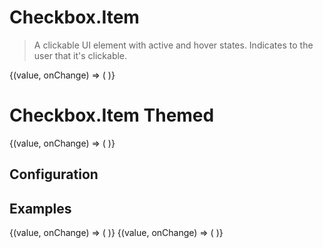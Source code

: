 
# Checkbox.Item

> A clickable UI element with active and hover states. Indicates to the user that it's clickable.

<CodeBlock defaultValue={true}>
  {(value, onChange) => (
    <Checkbox.Item label="Node Type" value={value} onChange={onChange} />
  )}
</CodeBlock>

# Checkbox.Item Themed

<CodeBlock defaultValue={true}>
  {(value, onChange) => (
    <Checkbox.Item themed label="Node Type" value={value} onChange={onChange} />
  )}
</CodeBlock>

## Configuration

<ConfigBlock of={Checkbox.Item} />

## Examples

<CodeBlock title="Default" defaultValue={false}>
  {(value, onChange) => (
    <Checkbox.Item label="Node Type" value={value} onChange={onChange} />
  )}
</CodeBlock>

<CodeBlock title="Disabled" defaultValue={false}>
  {(value, onChange) => (
    <Checkbox.Item
      label="Node Type"
      value={value}
      onChange={onChange}
      disabled
    />
  )}
</CodeBlock>
